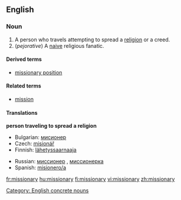 ==English==

===Noun===
{{en-noun|missionar|ies}}

# A person who travels attempting to spread a [[religion]] or a creed.
# (''pejorative'') A [[naive]] religious fanatic.

====Derived terms====
*[[missionary position]]

====Related terms====
* [[mission]]

====Translations====
'''person traveling to spread a religion'''

{{top}}
*Bulgarian: [[мисионер]] {{m}}
*Czech: [[misionář]] {{m}}
*Finnish: [[lähetyssaarnaaja]]
{{mid}}
* Russian: [[миссионер]] {{m}}, [[миссионерка]] {{f}}
*Spanish: [[misionero/a]]
{{bottom}}

[[fr:missionary]]
[[hu:missionary]]
[[fi:missionary]]
[[vi:missionary]]
[[zh:missionary]]

[[Category: English concrete nouns]]